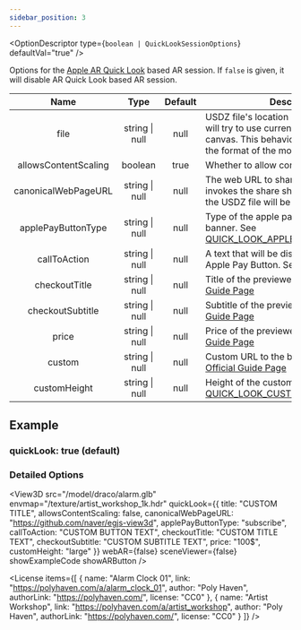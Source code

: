```yaml
---
sidebar_position: 3
---
```



<OptionDescriptor type={`boolean | QuickLookSessionOptions`} defaultVal="true" />

Options for the [Apple AR Quick Look](https://developer.apple.com/augmented-reality/quick-look/) based AR session.
If `false` is given, it will disable AR Quick Look based AR session.

|Name|Type|Default|Description|
|:---:|:---:|:---:|---|
|file|string \| null|null|USDZ file's location URL. If `null` is given, it will try to use current model shown on the canvas. This behavior only works when the format of the model shown is "usdz".|
|allowsContentScaling|boolean|true|Whether to allow content scaling.|
|canonicalWebPageURL|string \| null|null|The web URL to share when the user invokes the share sheet. If `null` is given, the USDZ file will be shared.|
|applePayButtonType|string \| null|null|Type of the apple pay button in the banner. See [QUICK_LOOK_APPLE_PAY_BUTTON_TYPE](/docs/api/QUICK_LOOK_APPLE_PAY_BUTTON_TYPE)|
|callToAction|string \| null|null|A text that will be displayed instead of Apple Pay Button. See [Official Guide Page](https://developer.apple.com/documentation/arkit/adding_an_apple_pay_button_or_a_custom_action_in_ar_quick_look#3405143)|
|checkoutTitle|string \| null|null|Title of the previewed item. See [Official Guide Page](https://developer.apple.com/documentation/arkit/adding_an_apple_pay_button_or_a_custom_action_in_ar_quick_look#3405142)|
|checkoutSubtitle|string \| null|null|Subtitle of the previewed item. See [Official Guide Page](https://developer.apple.com/documentation/arkit/adding_an_apple_pay_button_or_a_custom_action_in_ar_quick_look#3405142)|
|price|string \| null|null|Price of the previewed item. See [Official Guide Page](https://developer.apple.com/documentation/arkit/adding_an_apple_pay_button_or_a_custom_action_in_ar_quick_look#3405142)|
|custom|string \| null|null|Custom URL to the banner HTML. See [Official Guide Page](https://developer.apple.com/documentation/arkit/adding_an_apple_pay_button_or_a_custom_action_in_ar_quick_look#3402837)|
|customHeight|string \| null|null|Height of the custom banner. See [QUICK_LOOK_CUSTOM_BANNER_SIZE](/docs/api/QUICK_LOOK_CUSTOM_BANNER_SIZE)|

## Example
### quickLook: true (default)
<View3D src="/model/draco/alarm.glb" envmap="/texture/artist_workshop_1k.hdr" quickLook={true} webAR={false} sceneViewer={false} showExampleCode showARButton />

### Detailed Options
<View3D src="/model/draco/alarm.glb" envmap="/texture/artist_workshop_1k.hdr" quickLook={{
  title: "CUSTOM TITLE",
  allowsContentScaling: false,
  canonicalWebPageURL: "https://github.com/naver/egjs-view3d",
  applePayButtonType: "subscribe",
  callToAction: "CUSTOM BUTTON TEXT",
  checkoutTitle: "CUSTOM TITLE TEXT",
  checkoutSubtitle: "CUSTOM SUBTITLE TEXT",
  price: "100$",
  customHeight: "large"
}} webAR={false} sceneViewer={false} showExampleCode showARButton />

<License items={[
  {
    name: "Alarm Clock 01",
    link: "https://polyhaven.com/a/alarm_clock_01",
    author: "Poly Haven",
    authorLink: "https://polyhaven.com/",
    license: "CC0"
  },
  {
    name: "Artist Workshop",
    link: "https://polyhaven.com/a/artist_workshop",
    author: "Poly Haven",
    authorLink: "https://polyhaven.com/",
    license: "CC0"
  }
]} />

